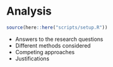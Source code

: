 # Analysis

```r
source(here::here("scripts/setup.R"))
```

-   Answers to the research questions
-   Different methods considered
-   Competing approaches
-   Justifications



```r


```

